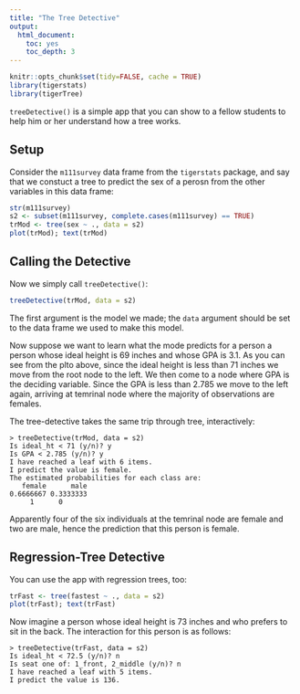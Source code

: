 ```yaml
---
title: "The Tree Detective"
output:
  html_document:
    toc: yes
    toc_depth: 3
---
```


```r
knitr::opts_chunk$set(tidy=FALSE, cache = TRUE)
library(tigerstats)
library(tigerTree)
```

`treeDetective()` is a simple app that you can show to a fellow students to help him or her understand how a tree works.

## Setup

Consider the `m111survey` data frame from the `tigerstats` package, and say that we constuct a tree to predict the sex of a perosn from the other variables in this data frame:

```r
str(m111survey)
s2 <- subset(m111survey, complete.cases(m111survey) == TRUE)
trMod <- tree(sex ~ ., data = s2)
plot(trMod); text(trMod)
```

## Calling the Detective

Now we simply call `treeDetective()`:

```r
treeDetective(trMod, data = s2)
```

The first argument is the model we made; the `data` argument should be set to the data frame we used to make this model.

Now suppose we want to learn what the mode predicts for a person a person whose ideal height is 69 inches and whose GPA is 3.1.  As you can see from the plto above, since the ideal height is less than 71 inches we move from the root node to the left.  We then come to a node where GPA is the deciding variable.  Since the GPA is less than 2.785 we move to the left again, arriving at temrinal node where the majority of observations are females.

The tree-detective takes the same trip through tree, interactively:

```
> treeDetective(trMod, data = s2)
Is ideal_ht < 71 (y/n)? y
Is GPA < 2.785 (y/n)? y
I have reached a leaf with 6 items.
I predict the value is female.
The estimated probabilities for each class are:
   female      male 
0.6666667 0.3333333 
     1      0 
```

Apparently four of the six individuals at the temrinal node are female and two are male, hence the prediction that this person is female.

## Regression-Tree Detective

You can use the app with regression trees, too:

```r
trFast <- tree(fastest ~ ., data = s2)
plot(trFast); text(trFast)
```

Now imagine a person whose ideal height is 73 inches and who prefers to sit in the back.  The interaction for this person is as follows:

```
> treeDetective(trFast, data = s2)
Is ideal_ht < 72.5 (y/n)? n
Is seat one of: 1_front, 2_middle (y/n)? n
I have reached a leaf with 5 items.
I predict the value is 136.
```





